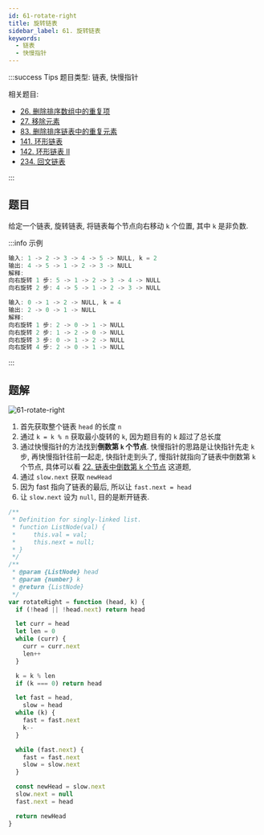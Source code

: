 ```yaml
---
id: 61-rotate-right
title: 旋转链表
sidebar_label: 61. 旋转链表
keywords:
  - 链表
  - 快慢指针
---
```


:::success Tips
题目类型: 链表, 快慢指针

相关题目:

- [26. 删除排序数组中的重复项](/leetcode/easy/26-remove-duplicates)
- [27. 移除元素](/leetcode/easy/27-remove-element)
- [83. 删除排序链表中的重复元素](/leetcode/easy/83-delete-duplicates)
- [141. 环形链表](/leetcode/easy/141-has-cycle)
- [142. 环形链表 II](/leetcode/medium/142-detect-cycle)
- [234. 回文链表](/leetcode/easy/234-is-palindrome)

:::

## 题目

给定一个链表, 旋转链表, 将链表每个节点向右移动 `k` 个位置, 其中 `k` 是非负数.

:::info 示例

```ts
输入: 1 -> 2 -> 3 -> 4 -> 5 -> NULL, k = 2
输出: 4 -> 5 -> 1 -> 2 -> 3 -> NULL
解释:
向右旋转 1 步: 5 -> 1 -> 2 -> 3 -> 4 -> NULL
向右旋转 2 步: 4 -> 5 -> 1 -> 2 -> 3 -> NULL
```

```ts
输入: 0 -> 1 -> 2 -> NULL, k = 4
输出: 2 -> 0 -> 1 -> NULL
解释:
向右旋转 1 步: 2 -> 0 -> 1 -> NULL
向右旋转 2 步: 1 -> 2 -> 0 -> NULL
向右旋转 3 步: 0 -> 1 -> 2 -> NULL
向右旋转 4 步: 2 -> 0 -> 1 -> NULL
```

:::

## 题解

![61-rotate-right](../../static/img/61-rotate-right.jpeg)

1. 首先获取整个链表 `head` 的长度 `n`
2. 通过 `k = k % n` 获取最小旋转的 `k`, 因为题目有的 `k` 超过了总长度
3. 通过快慢指针的方法找到**倒数第 `k` 个节点**. 快慢指针的思路是让快指针先走 `k` 步, 再快慢指针往前一起走, 快指针走到头了, 慢指针就指向了链表中倒数第 `k` 个节点, 具体可以看 [22. 链表中倒数第 k 个节点](/leetcode/lcof/22-get-kth-from-end) 这道题,
4. 通过 `slow.next` 获取 `newHead`
5. 因为 fast 指向了链表的最后, 所以让 `fast.next = head`
6. 让 `slow.next` 设为 `null`, 目的是断开链表.

```ts
/**
 * Definition for singly-linked list.
 * function ListNode(val) {
 *     this.val = val;
 *     this.next = null;
 * }
 */
/**
 * @param {ListNode} head
 * @param {number} k
 * @return {ListNode}
 */
var rotateRight = function (head, k) {
  if (!head || !head.next) return head

  let curr = head
  let len = 0
  while (curr) {
    curr = curr.next
    len++
  }

  k = k % len
  if (k === 0) return head

  let fast = head,
    slow = head
  while (k) {
    fast = fast.next
    k--
  }

  while (fast.next) {
    fast = fast.next
    slow = slow.next
  }

  const newHead = slow.next
  slow.next = null
  fast.next = head

  return newHead
}
```
